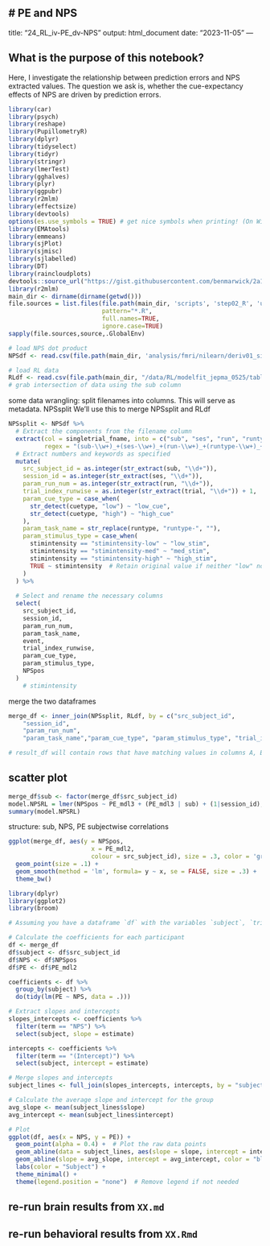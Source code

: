 # PE and NPS {#ch24_RL_PE_NPS}
---
title: "24_RL_iv-PE_dv-NPS"
output: html_document
date: "2023-11-05"
---

## What is the purpose of this notebook? {.unlisted .unnumbered}
Here, I investigate the relationship between prediction errors and NPS extracted values.
The question we ask is, whether the cue-expectancy effects of NPS are driven by prediction errors. 

```r
library(car)
library(psych)
library(reshape)
library(PupillometryR)
library(dplyr)
library(tidyselect)
library(tidyr)
library(stringr)
library(lmerTest)
library(gghalves)
library(plyr)
library(ggpubr)
library(r2mlm)
library(effectsize)
library(devtools)
options(es.use_symbols = TRUE) # get nice symbols when printing! (On Windows, requires R >= 4.2.0)
library(EMAtools)
library(emmeans)
library(sjPlot)
library(sjmisc)
library(sjlabelled)
library(DT)
library(raincloudplots)
devtools::source_url("https://gist.githubusercontent.com/benmarwick/2a1bb0133ff568cbe28d/raw/fb53bd97121f7f9ce947837ef1a4c65a73bffb3f/geom_flat_violin.R")
library(r2mlm)
main_dir <- dirname(dirname(getwd()))
file.sources = list.files(file.path(main_dir, 'scripts', 'step02_R', 'utils'),
                          pattern="*.R", 
                          full.names=TRUE, 
                          ignore.case=TRUE)
sapply(file.sources,source,.GlobalEnv)

```



```r

# load NPS dot product
NPSdf <- read.csv(file.path(main_dir, 'analysis/fmri/nilearn/deriv01_signature/rampupdown/signature-NPSpos_sub-all_runtype-pvc_event-stimulus.tsv' ))

# load RL data
RLdf <- read.csv(file.path(main_dir, "/data/RL/modelfit_jepma_0525/table_pain.csv"))
# grab intersection of data using the sub column
```

some data wrangling: split filenames into columns. This will serve as metadata. NPSsplit
We'll use this to merge NPSsplit and RLdf

```r
NPSsplit <- NPSdf %>%
  # Extract the components from the filename column
  extract(col = singletrial_fname, into = c("sub", "ses", "run", "runtype", "event", "trial", "cuetype", "stimintensity"),
          regex = "(sub-\\w+)_+(ses-\\w+)_+(run-\\w+)_+(runtype-\\w+)_+(event-\\w+)_+(trial-\\w+)_+(cuetype-\\w+)_+(stimintensity-\\w+).nii.gz") %>%
  # Extract numbers and keywords as specified
  mutate(
    src_subject_id = as.integer(str_extract(sub, "\\d+")),
    session_id = as.integer(str_extract(ses, "\\d+")),
    param_run_num = as.integer(str_extract(run, "\\d+")),
    trial_index_runwise = as.integer(str_extract(trial, "\\d+")) + 1,
    param_cue_type = case_when(
      str_detect(cuetype, "low") ~ "low_cue",
      str_detect(cuetype, "high") ~ "high_cue"
    ), 
    param_task_name = str_replace(runtype, "runtype-", ""), 
    param_stimulus_type = case_when(
      stimintensity == "stimintensity-low" ~ "low_stim",
      stimintensity == "stimintensity-med" ~ "med_stim",
      stimintensity == "stimintensity-high" ~ "high_stim",
      TRUE ~ stimintensity  # Retain original value if neither "low" nor "high"
    )
  ) %>%
  
  # Select and rename the necessary columns
  select(
    src_subject_id,
    session_id,
    param_run_num,
    param_task_name,
    event,
    trial_index_runwise,
    param_cue_type,
    param_stimulus_type,
    NPSpos
  )
    # stimintensity
```

merge the two dataframes
```r

merge_df <- inner_join(NPSsplit, RLdf, by = c("src_subject_id",
    "session_id",
    "param_run_num",
    "param_task_name","param_cue_type", "param_stimulus_type", "trial_index_runwise"))

# result_df will contain rows that have matching values in columns A, B, and C in both df1 and df2.

```

## scatter plot
```r
merge_df$sub <- factor(merge_df$src_subject_id)
model.NPSRL = lmer(NPSpos ~ PE_mdl3 + (PE_mdl3 | sub) + (1|session_id), data = merge_df)
summary(model.NPSRL)
```

structure: sub, NPS, PE
subjectwise correlations
```r

ggplot(merge_df, aes(y = NPSpos, 
                       x = PE_mdl2, 
                       colour = src_subject_id), size = .3, color = 'gray') + 
  geom_point(size = .1) + 
  geom_smooth(method = 'lm', formula= y ~ x, se = FALSE, size = .3) +
  theme_bw()
```

```r
library(dplyr)
library(ggplot2)
library(broom)

# Assuming you have a dataframe `df` with the variables `subject`, `trial`, `NPS`, `PE`

# Calculate the coefficients for each participant
df <- merge_df
df$subject <- df$src_subject_id
df$NPS <- df$NPSpos
df$PE <- df$PE_mdl2

coefficients <- df %>%
  group_by(subject) %>%
  do(tidy(lm(PE ~ NPS, data = .)))

# Extract slopes and intercepts
slopes_intercepts <- coefficients %>%
  filter(term == "NPS") %>%
  select(subject, slope = estimate)

intercepts <- coefficients %>%
  filter(term == "(Intercept)") %>%
  select(subject, intercept = estimate)

# Merge slopes and intercepts
subject_lines <- full_join(slopes_intercepts, intercepts, by = "subject")

# Calculate the average slope and intercept for the group
avg_slope <- mean(subject_lines$slope)
avg_intercept <- mean(subject_lines$intercept)

# Plot
ggplot(df, aes(x = NPS, y = PE)) +
  geom_point(alpha = 0.4) +  # Plot the raw data points
  geom_abline(data = subject_lines, aes(slope = slope, intercept = intercept, color = as.factor(subject)), size = 1) +
  geom_abline(slope = avg_slope, intercept = avg_intercept, color = "black", size = 1.5, linetype = "dashed") +
  labs(color = "Subject") +
  theme_minimal() +
  theme(legend.position = "none")  # Remove legend if not needed

```


## re-run brain results from `XX.md`
## re-run behavioral results from `XX.Rmd`
